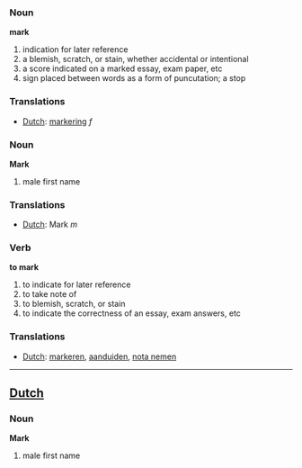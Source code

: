 ===Noun===

'''mark'''

# indication for later reference
# a blemish, scratch, or stain, whether accidental or intentional
# a score indicated on a marked essay, exam paper, etc
# sign placed between words as a form of puncutation; a stop

===Translations===
*[[Dutch]]: [[markering]] ''f''

===Noun===

'''Mark'''

# male first name

===Translations===
*[[Dutch]]: Mark ''m''

===Verb===

'''to mark'''

# to indicate for later reference
# to take note of
# to blemish, scratch, or stain
# to indicate the correctness of an essay, exam answers, etc

===Translations===
*[[Dutch]]: [[markeren]], [[aanduiden]], [[nota nemen]]

----

==[[Dutch]]==
===Noun===

'''Mark'''

# male first name